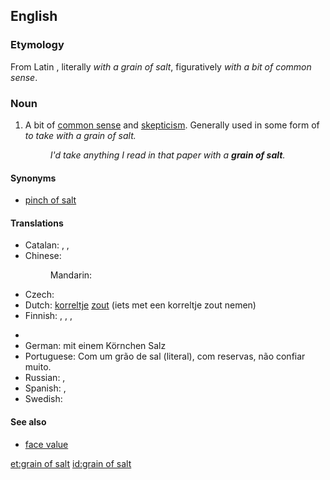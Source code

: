 ==English==
{{wikipedia}}
===Etymology===
From Latin {{term|cum grano salis|lang=la}}, literally ''with a grain of salt'', figuratively ''with a bit of common sense''.

===Noun===
{{en-noun|head=[[grain]] of [[salt]]|-}}

# {{idiomatic}} A bit of [[common sense]] and [[skepticism]].  Generally used in some form of ''to take with a grain of salt.''
#: ''I'd take anything I read in that paper with a '''grain of salt'''.''

====Synonyms====
* [[pinch of salt]]

====Translations====
{{trans-top|with common sense and skepticism}}
* Catalan: {{t-|ca|reserves|f-p}}, {{t-|ca|cautela|f}}, {{t-|ca|escepticisme|m}}
* Chinese:
*: Mandarin: {{qualifier|to take with a grain of salt; not to be believed literally}} {{t|cmn|不可全信|tr=bùkěquánxìn|sc=Hani}}
* Czech: {{t-|cs|rezerva|f}}
* Dutch: [[korrel]]tje [[zout]] (iets met een korreltje zout nemen)
* Finnish: {{t-|fi|varauksin}}, {{t-|fi|varauksellisesti}}, {{t-|fi|varauksella}},  {{t-|fi|varovasti}}
{{trans-mid}}
* {{trreq|ka}}
* German: mit einem Körnchen Salz
* Portuguese: Com um grão de sal (literal), com reservas, não confiar muito.
* Russian: {{qualifier|adverb}} {{t+|ru|скептически|tr=skeptíčeski}}, {{qualifier|adverb}} {{t+|ru|недоверчиво|tr=nedovérčivo}}
* Spanish: {{t-|es|reservas|f-p}}, {{t+|es|dudas|f-p}}
* Swedish: {{t-|sv|en nypa salt}}
{{trans-bottom}}

====See also====
* [[face value]]

[[et:grain of salt]]
[[id:grain of salt]]